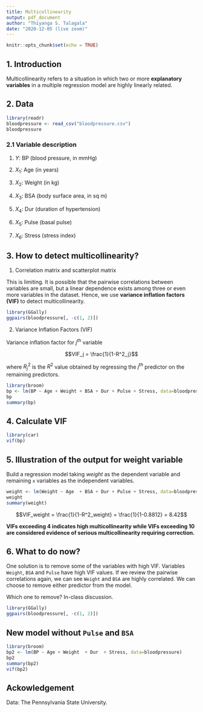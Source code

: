 ```yaml
---
title: Multicollinearity
output: pdf_document
author: "Thiyanga S. Talagala"
date: "2020-12-05 (live zoom)"
---
```


```r
knitr::opts_chunk$set(echo = TRUE)
```

## 1. Introduction

Multicollinearity refers to a situation in which two or more **explanatory variables** in a multiple regression model are highly linearly related. 

## 2. Data

```r
library(readr)
bloodpressure <- read_csv("bloodpressure.csv")
bloodpressure
```

### 2.1 Variable description

1. $Y$: BP (blood pressure, in mmHg)

2. $X_1$: Age (in years)

3. $X_2$: Weight (in kg)

4. $X_3$: BSA (body surface area, in sq m)

5. $X_4$: Dur (duration of hypertension)

6.  $X_5$: Pulse (basal pulse)

7.  $X_6$: Stress (stress index)

## 3. How to detect multicollinearity?

1. Correlation matrix and scatterplot matrix

This is limiting. It is possible that the pairwise correlations between variables are small, but a linear dependence exists among three or even more variables in the dataset. Hence, we use **variance inflation factors (VIF)** to detect multicollinearity.

```r
library(GGally)
ggpairs(bloodpressure[, -c(1, 2)])

```


2. Variance Inflation Factors (VIF)

Variance inflation factor for $j^{th}$ variable

$$VIF_j = \frac{1}{1-R^2_j}$$

where $R^2_j$ is the $R^2$ value obtained by regressing the $j^{th}$ predictor on the remaining predictors.


```r
library(broom)
bp <- lm(BP ~ Age + Weight + BSA + Dur + Pulse + Stress, data=bloodpressure)
bp
summary(bp)
```

## 4. Calculate VIF

```r
library(car)
vif(bp)
```

## 5. Illustration of the output for weight variable

Build a regression model taking *weight* as the dependent variable and remaining `x` variables as the independent variables.

```r
weight <- lm(Weight ~ Age  + BSA + Dur + Pulse + Stress, data=bloodpressure)
weight
summary(weight)
```

$$VIF_weight = \frac{1}{1-R^2_weight} = \frac{1}{1-0.8812} = 8.42$$

**VIFs exceeding 4  indicates high multicollinearity while  VIFs exceeding 10 are considered  evidence of serious multicollinearity requiring correction.**

## 6. What to do now?

One solution is to remove some of the variables with high VIF. Variables `Weight`, `BSA` and `Pulse` have high VIF values.  If we review the pairwise correlations again, we can see `Weight` and `BSA` are highly correlated. We can choose to remove either predictor from the model. 

Which one to remove? In-class discussion.

```r
library(GGally)
ggpairs(bloodpressure[, -c(1, 2)])

```

\newpage


## New model without `Pulse` and `BSA`

```r
library(broom)
bp2 <- lm(BP ~ Age + Weight  + Dur  + Stress, data=bloodpressure)
bp2
summary(bp2)
vif(bp2)
```


## Ackowledgement

Data: The Pennsylvania State University.
